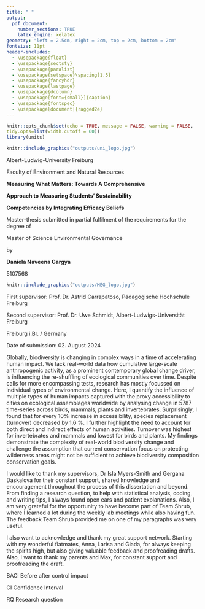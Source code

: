 ```yaml
---
title: " "
output:
  pdf_document:
    number_sections: TRUE
    latex_engine: xelatex
geometry: "left = 2.5cm, right = 2cm, top = 2cm, bottom = 2cm"
fontsize: 11pt
header-includes:
  - \usepackage{float}
  - \usepackage{sectsty}
  - \usepackage{paralist}
  - \usepackage{setspace}\spacing{1.5}
  - \usepackage{fancyhdr}
  - \usepackage{lastpage}
  - \usepackage{dcolumn}
  - \usepackage[font={small}]{caption}
  - \usepackage{fontspec}
  - \usepackage[document]{ragged2e}
---
```


```r
knitr::opts_chunk$set(echo = TRUE, message = FALSE, warning = FALSE,
tidy.opts=list(width.cutoff = 60))
library(units)

```

\allsectionsfont{\raggedright}

\setmainfont{Arial}

\pagenumbering{gobble}

\centering

\vspace{3 cm}

```r
knitr::include_graphics("outputs/uni_logo.jpg")
```

\vspace{0.5 cm}

\normalsize
\singlespacing
Albert-Ludwig-University Freiburg 

Faculty of Environment and Natural Resources

\vspace{1 cm}

```{=tex}
\Large
\doublespacing
```
**Measuring What Matters: Towards A Comprehensive**

**Approach to Measuring Students‘ Sustainability**

**Competencies by Integrating Efficacy Beliefs**

\vspace{0.7 cm}

```{=tex}
\normalsize
\singlespacing
```
Master-thesis submitted in partial fulfilment of the requirements for the degree of 

Master of Science Environmental Governance

\vspace{0.5 cm}

by

\vspace{0.5 cm}

\Large

**Daniela Naveena Gargya**

\normalsize

5107568

\vspace{0.3 cm}

```r
knitr::include_graphics("outputs/MEG_logo.jpg")
```

\vspace{0.3 cm}

\normalsize

First supervisor: Prof. Dr. Astrid Carrapatoso, Pädagogische Hochschule Freiburg 

Second supervisor: Prof. Dr. Uwe Schmidt, Albert-Ludwigs-Universität Freiburg

\vspace{0.3 cm}
\singlespacing
Freiburg i.Br. / Germany

Date of submission: 02. August 2024

\justify

\newpage

\pagenumbering{gobble}

\textbf{Summary}

\spacing{1.5}

Globally, biodiversity is changing in complex ways in a time of accelerating human impact. We lack real-world data how cumulative large-scale anthropogenic activity, as a prominent contemporary global change driver, is influencing the re-shuffling of ecological communities over time. Despite calls for more encompassing tests, research has mostly focussed on individual types of environmental change. Here, I quantify the influence of multiple types of human impacts captured with the proxy accessibility to cities on ecological assemblages worldwide by analysing change in 5787 time-series across birds, mammals, plants and invertebrates. Surprisingly, I found that for every 10% increase in accessibility, species replacement (turnover) decreased by 1.6 %. I further highlight the need to account for both direct and indirect effects of human activities. Turnover was highest for invertebrates and mammals and lowest for birds and plants. My findings demonstrate the complexity of real-world biodiversity change and challenge the assumption that current conservation focus on protecting wilderness areas might not be sufficient to achieve biodiversity composition conservation goals.

\pagenumbering{roman}

\newpage

```{=tex}
\centering
\raggedright
\tableofcontents
\justify
```
\newpage

\section*{Acknowledgements}

I would like to thank my supervisors, Dr Isla Myers-Smith and Gergana Daskalova for their constant support, shared knowledge and encouragement throughout the process of this dissertation and beyond. From finding a research question, to help with statistical analysis, coding, and writing tips, I always found open ears and patient explanations. Also, I am very grateful for the opportunity to have become part of Team Shrub, where I learned a lot during the weekly lab meetings while also having fun. The feedback Team Shrub provided me on one of my paragraphs was very useful.

I also want to acknowledge and thank my great support network. Starting with my wonderful flatmates, Anna, Larisa and Giada, for always keeping the spirits high, but also giving valuable feedback and proofreading drafts. Also, I want to thank my parents and Max, for constant support and proofreading the draft.

\newpage

\section*{List of abbreviations}

BACI Before after control impact

CI Confidence Interval

RQ Research question

\newpage

\pagenumbering{gobble}

\pagenumbering{arabic}